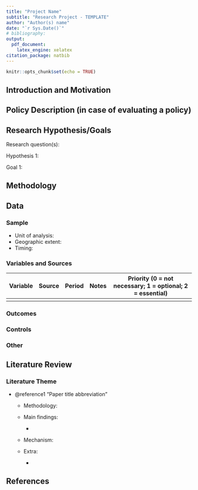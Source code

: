 ```yaml
---
title: "Project Name"
subtitle: "Research Project - TEMPLATE"
author: "Author(s) name" 
date: "`r Sys.Date()`"
# bibliography: 
output: 
  pdf_document:
    latex_engine: xelatex
citation_package: natbib
---
```


```r
knitr::opts_chunk$set(echo = TRUE)
```

## Introduction and Motivation

## Policy Description (in case of evaluating a policy)

## Research Hypothesis/Goals

Research question(s):

Hypothesis 1:

Goal 1:

## Methodology

## Data

### Sample

-   Unit of analysis:
-   Geographic extent:
-   Timing:

### Variables and Sources

| Variable  | Source | Period | Notes   | Priority (0 = not necessary; 1 = optional; 2 = essential) |
|-----------|--------|--------|---------|-----------------------------------------------------------|
|           |        |        |         |                                                           |

### Outcomes

### Controls

### Other

## Literature Review

### Literature Theme

-   @reference1 "Paper title abbreviation"

    -   Methodology:

    -   Main findings:

        -   

    -   Mechanism:

    -   Extra:

        -   

## References
